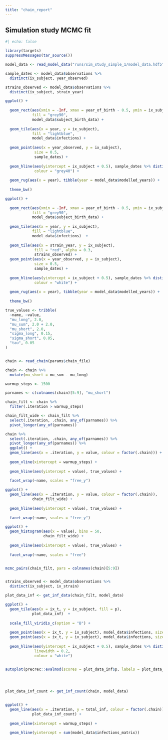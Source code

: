 ```yaml
---
title: "chain_report"
---
```


## Simulation study MCMC fit

```r
#| echo: false

library(targets)
suppressMessages(tar_source())

model_data <- read_model_data("runs/sim_study_simple_1/model_data.hdf5")

```

```r
sample_dates <- model_data$observations %>%
  distinct(ix_subject, year_observed)

strains_observed <- model_data$observations %>%
  distinct(ix_subject, strain_year)

ggplot() +
  
  geom_rect(aes(xmin = -Inf, xmax = year_of_birth - 0.5, ymin = ix_subject - 0.5, ymax = ix_subject + 0.5),
            fill = "grey90",
            model_data$subject_birth_data) +
  
  geom_tile(aes(x = year, y = ix_subject),
            fill = "lightblue",
            model_data$infections) +
  
  geom_point(aes(x = year_observed, y = ix_subject),
             size = 0.5,
             sample_dates) +
  
  geom_hline(aes(yintercept = ix_subject + 0.5), sample_dates %>% distinct(ix_subject),
             colour = "grey40") +
  
  geom_rug(aes(x = year), tibble(year = model_data$modelled_years)) +
  
  theme_bw()

ggplot() +
  
  geom_rect(aes(xmin = -Inf, xmax = year_of_birth - 0.5, ymin = ix_subject - 0.5, ymax = ix_subject + 0.5),
            fill = "grey90",
            model_data$subject_birth_data) +
  
  geom_tile(aes(x = year, y = ix_subject),
            fill = "lightblue",
            model_data$infections)  +
  
  geom_tile(aes(x = strain_year, y = ix_subject),
             fill = "red", alpha = 0.3,
             strains_observed) +
  geom_point(aes(x = year_observed, y = ix_subject),
             size = 0.5,
             sample_dates) +
  
  geom_hline(aes(yintercept = ix_subject + 0.5), sample_dates %>% distinct(ix_subject),
             colour = "white") +
  
  geom_rug(aes(x = year), tibble(year = model_data$modelled_years)) +
  
  theme_bw()
```

```r

true_values <- tribble(
  ~name, ~value,
  "mu_long", 2.0,
  "mu_sum", 2.0 + 2.0,
  "mu_short", 2.0,
  "sigma_long", 0.15,
  "sigma_short", 0.05,
  "tau", 0.05
)


chain <- read_chain(params$chain_file)

chain <- chain %>%
  mutate(mu_short = mu_sum - mu_long)

warmup_steps <- 1500

parnames <- c(colnames(chain)[5:9], "mu_short")

chain_filt <- chain %>%
  filter(.iteration > warmup_steps)

chain_filt_wide <- chain_filt %>% 
  select(.iteration, .chain, any_of(parnames)) %>%
  pivot_longer(any_of(parnames))

```

```r

chain %>%
  select(.iteration, .chain, any_of(parnames)) %>%
  pivot_longer(any_of(parnames)) %>%
  ggplot() +
  geom_line(aes(x = .iteration, y = value, colour = factor(.chain))) +
  
  geom_vline(xintercept = warmup_steps) +
  
  geom_hline(aes(yintercept = value), true_values) +
  
  facet_wrap(~name, scales = "free_y")

ggplot() +
  geom_line(aes(x = .iteration, y = value, colour = factor(.chain)),
            chain_filt_wide) +
  
  geom_hline(aes(yintercept = value), true_values) +
  
  facet_wrap(~name, scales = "free_y")

ggplot() +
  geom_histogram(aes(x = value), bins = 50,
                 chain_filt_wide) +
  
  geom_vline(aes(xintercept = value), true_values) +
  
  facet_wrap(~name, scales = "free")


mcmc_pairs(chain_filt, pars = colnames(chain)[5:9])


strains_observed <- model_data$observations %>%
  distinct(ix_subject, ix_strain)

plot_data_inf <- get_inf_data(chain_filt, model_data)

ggplot() +
  geom_tile(aes(x = ix_t, y = ix_subject, fill = p),
            plot_data_inf)  +
  
  scale_fill_viridis_c(option = "B") +
  
  geom_point(aes(x = ix_t, y = ix_subject), model_data$infections, size = 1.0, colour = "white") +
  geom_point(aes(x = ix_t, y = ix_subject), model_data$infections, size = 0.5, stroke = 0.3, colour = "black") +
  
  geom_hline(aes(yintercept = ix_subject + 0.5), sample_dates %>% distinct(ix_subject),
             linewidth = 0.2,
             colour = "white")


autoplot(precrec::evalmod(scores = plot_data_inf$p, labels = plot_data_inf$inf), curvetype = "ROC")




plot_data_inf_count <- get_inf_count(chain, model_data)


ggplot() +
  geom_line(aes(x = .iteration, y = total_inf, colour = factor(.chain)),
            plot_data_inf_count) +
  
  geom_vline(xintercept = warmup_steps) +

  geom_hline(yintercept = sum(model_data$infections_matrix))


```
